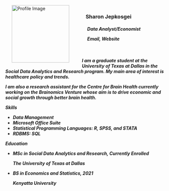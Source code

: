 <figure style="float: left; margin-left: 20px;">
    <img src="https://raw.githubusercontent.com/sharonjepkosgei/sharonjepkosgei.github.io/main/Sharon%20Photo.jpeg" alt="Profile Image" width="180">
    <figcaption>
        
    </figcaption>
</figure>
<br>
<h3>
&nbsp;&nbsp;&nbsp;**Sharon Jepkosgei**
<h5>
&nbsp;&nbsp;&nbsp;&nbsp;&nbsp;Data Analyst/Economist

<style>
.link-no-underline {
    text-decoration: none;
}
</style>

&nbsp;&nbsp;&nbsp;&nbsp;&nbsp;<a href="mailto:Sharon.Jepkosgei@UTDallas.edu" class="link-no-underline">Email,</a>
<a href="https://sharonjepkosgei.github.io/" class="link-no-underline">Website</a>
<br>
<br>
<br>
<br>
I am a graduate student at the <a href="https://www.utdallas.edu/" class="link-no-underline">University of Texas at Dallas</a> in the Social Data Analytics and Research program. My main area of interest is healthcare policy and trends.

I am also a research assistant for the <a href="https://centerforbrainhealth.org/" class="link-no-underline">Centre for Brain Health</a> currently working on the <a href="https://centerforbrainhealth.org/science/brainomics" class="link-no-underline">Brainomics Venture</a>  whose aim is to drive economic and social growth through better brain health.

**Skills **

- *Data Management*
- *Microsoft Office Suite* 
- *Statistical Programming Languages:* R, SPSS, and STATA
- *RDBMS:* SQL

**Education**

+ MSc in Social Data Analytics and Research, Currently Enrolled
<p> *The University of Texas at Dallas*
+ BS in Economics and Statistics, 2021
<p> *Kenyatta University*